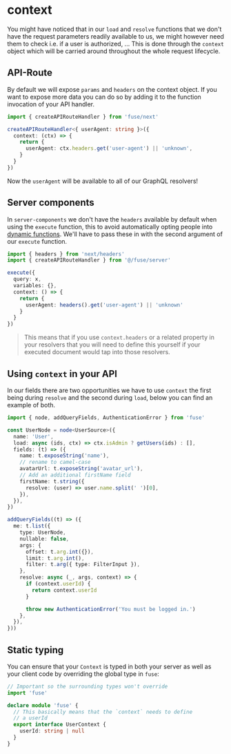 
# context

You might have noticed that in our `load` and `resolve` functions that we don't have the request
parameters readily available to us, we might however need them to check i.e. if a user is authorized, ...
This is done through the `context` object which will be carried around throughout the whole request lifecycle.

## API-Route

By default we will expose `params` and `headers` on the context object. If you want to expose more data you can do so by
adding it to the function invocation of your API handler.

```ts
import { createAPIRouteHandler } from 'fuse/next'

createAPIRouteHandler<{ userAgent: string }>({
  context: (ctx) => {
    return {
      userAgent: ctx.headers.get('user-agent') || 'unknown',
    }
  }
})
```

Now the `userAgent` will be available to all of our GraphQL resolvers!

## Server components

In `server-components` we don't have the `headers` available by default when using the `execute` function, this
to avoid automatically opting people into [dynamic functions](https://nextjs.org/docs/app/building-your-application/rendering/server-components#dynamic-functions).
We'll have to pass these in with the second argument of our `execute` function.

```ts
import { headers } from 'next/headers'
import { createAPIRouteHandler } from '@/fuse/server'

execute({
  query: x,
  variables: {},
  context: () => {
    return {
      userAgent: headers().get('user-agent') || 'unknown'
    }
  } 
})
```

> This means that if you use `context.headers` or a related property in your resolvers that you will need to define this yourself
> if your executed <Explain term='documents'>document</Explain> would tap into those resolvers.

## Using `context` in your API

In our <Explain term='fields'>fields</Explain> there are two opportunities we have to use `context` the first being during `resolve` and the second during `load`,
below you can find an example of both.

```ts
import { node, addQueryFields, AuthenticationError } from 'fuse'

const UserNode = node<UserSource>({
  name: 'User',
  load: async (ids, ctx) => ctx.isAdmin ? getUsers(ids) : [],
  fields: (t) => ({
    name: t.exposeString('name'),
    // rename to camel-case
    avatarUrl: t.exposeString('avatar_url'),
    // Add an additional firstName field
    firstName: t.string({
      resolve: (user) => user.name.split(' ')[0],
    }),
  }),
})

addQueryFields((t) => ({
  me: t.list({
    type: UserNode,
    nullable: false,
    args: {
      offset: t.arg.int({}),
      limit: t.arg.int(),
      filter: t.arg({ type: FilterInput }),
    },
    resolve: async (_, args, context) => {
      if (context.userId) {
        return context.userId
      }

      throw new AuthenticationError('You must be logged in.')
    },
  }),
}))
```

## Static typing

You can ensure that your `Context` is typed in both your server
as well as your client code by overriding the global type in `fuse`:

```ts
// Important so the surrounding types won't override
import 'fuse'

declare module 'fuse' {
  // This basically means that the `context` needs to define
  // a userId
  export interface UserContext {
    userId: string | null
  }
}
```
